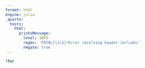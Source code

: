 ```yaml
---
format: html
engine: julia
_quarto:
  tests: 
    html:
      printsMessage:
        level: INFO
        regex: 'FATAL[\s\S]*Error resolving header-includes'
        negate: true
---
```


```julia
?for
```
